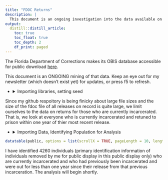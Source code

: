 ```yaml
---
title: "FDOC Returns"
description: |
  This document is an ongoing investigation into the data available on individuals who have returned to prison. I choose not to use the term "recidivism" because it is often associated with a punitive and stigmatizing perspective on individuals who have been involved with the criminal legal system. The term implies a focus on reoffending and the idea of a "criminal" identity, rather than acknowledging the complex social, economic, and systemic factors at play.
output:
  distill::distill_article:
    toc: true
    toc_float: true
    toc_depth: 2
    df_print: paged
---
```

The Florida Department of Corrections makes its OBIS database accessible for public download [here](https://fdc.myflorida.com/pub/obis_request.html).

This document is an ONGOING mining of that data. Keep an eye out for my newsletter (which doesn’t exist yet) for updates, or press f5 to refresh.

<ul>
    <li>
      <details>
        <summary>Importing libraries, setting seed</summary>
        <p>
```r
# Packages utilized:
pkgs = c("readxl",
         "dplyr",
         "DT")
inst = lapply(pkgs, library, character.only = TRUE)
set.seed(8675309)
```
  </p>
  </details>
  </li>
</ul>

Since my github respoitory is being finicky about large file sizes and the size of the fdoc file of all releases on record is quite large, we limit ourselves to the data on returns for those who are currently incarcerated. That is, we look at everyone who is currently incarcerated and retuned to prison within one year of thier most recent release.

<ul>
    <li>
      <details>
        <summary>Importing Data, Identifying Population for Analysis</summary>
        <p>
```r
base_dir <- "/Users/johnwise/Downloads"
Root <- read_excel(paste0(base_dir, "/Inmate_Active_2023-10.XLSX"))
Incarhist <- read_excel(paste0(base_dir, "/Inmate_Active_2023-10.XLSX"), sheet = 6)

first_timers <- Incarhist %>%
  arrange(DCNumber, desc(ReceiptDate)) %>%
  group_by(DCNumber) %>%
  mutate(row_num = row_number()) %>%
  filter(row_num <= 2) %>%
  select(-row_num) %>%
  count(DCNumber) %>%
  filter(n==1)
```
Remove first-timers from analysis, filter for those out less than 1 year on most recent release
```r
returners <- anti_join(Incarhist, first_timers, by ='DCNumber')
# grab the two most recent receipts of those who have returned
returners_current_and_last <- returners %>%
  arrange(DCNumber, desc(ReceiptDate)) %>%
  group_by(DCNumber) %>%
  mutate(row_num = row_number()) %>%
  filter(row_num <= 2) %>%
  select(-row_num)
```
Discovering the amount of time each person was free last time they were out
```r
returners_time_free <- returners_current_and_last %>%
  group_by(DCNumber) %>%
  summarise(TimeOut = as.numeric(difftime(max(ReceiptDate, na.rm = TRUE), max(ReleaseDate, na.rm = TRUE), units = "days")))
```
Isolating those out less than one year on most recent release
```r
short_out <- returners_time_free %>%
  filter(TimeOut <= 365)
```
Going back to fetch general information on those identified
```r
current_incarcerated_returned_less_1year <- merge(Root, short_out, by = 'DCNumber')
```
Removing DCNumbers and names before public display
```r
public <- current_incarcerated_returned_less_1year %>% select(-DCNumber, -FirstName, -LastName, -MiddleName, -BirthDate, -NameSuffix)
```

  </p>
  </details>
  </li>
</ul>


```r
datatable(public, options = list(scrollX = TRUE, pageLength = 10, lengthMenu = c(10, 20, 50)))
```


I have identified 4260 individuals (primary identification information of individuals removed by me for public display in this public display only) who are currently incarcerated and who had previously been incarcerated and were out for less than one year since their release from that previous incarceration. The analysis will begin shortly.
